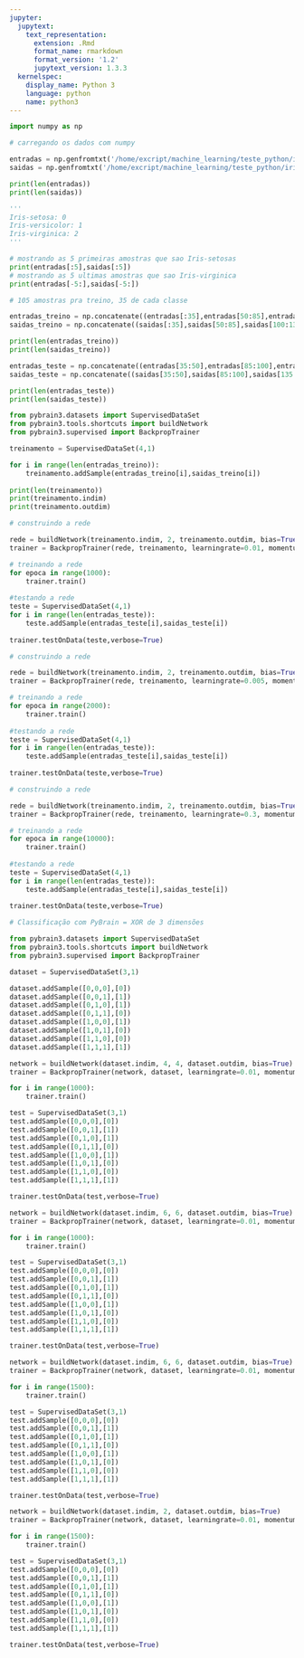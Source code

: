 ```yaml
---
jupyter:
  jupytext:
    text_representation:
      extension: .Rmd
      format_name: rmarkdown
      format_version: '1.2'
      jupytext_version: 1.3.3
  kernelspec:
    display_name: Python 3
    language: python
    name: python3
---
```


```python
import numpy as np

# carregando os dados com numpy

entradas = np.genfromtxt('/home/excript/machine_learning/teste_python/iris.data',delimiter=',',usecols=(0,1,2,3))
saidas = np.genfromtxt('/home/excript/machine_learning/teste_python/iris.data',delimiter=',',usecols=(4))

print(len(entradas))
print(len(saidas))
```

```python
'''
Iris-setosa: 0
Iris-versicolor: 1
Iris-virginica: 2
'''

# mostrando as 5 primeiras amostras que sao Iris-setosas
print(entradas[:5],saidas[:5])
# mostrando as 5 ultimas amostras que sao Iris-virginica
print(entradas[-5:],saidas[-5:])
```

```python
# 105 amostras pra treino, 35 de cada classe

entradas_treino = np.concatenate((entradas[:35],entradas[50:85],entradas[100:135]))
saidas_treino = np.concatenate((saidas[:35],saidas[50:85],saidas[100:135]))

print(len(entradas_treino))
print(len(saidas_treino))
```

```python
entradas_teste = np.concatenate((entradas[35:50],entradas[85:100],entradas[135:]))
saidas_teste = np.concatenate((saidas[35:50],saidas[85:100],saidas[135:]))

print(len(entradas_teste))
print(len(saidas_teste))
```

```python
from pybrain3.datasets import SupervisedDataSet
from pybrain3.tools.shortcuts import buildNetwork
from pybrain3.supervised import BackpropTrainer
```

```python
treinamento = SupervisedDataSet(4,1)

for i in range(len(entradas_treino)):
    treinamento.addSample(entradas_treino[i],saidas_treino[i])
    
print(len(treinamento))
print(treinamento.indim)
print(treinamento.outdim)
```

```python
# construindo a rede

rede = buildNetwork(treinamento.indim, 2, treinamento.outdim, bias=True)
trainer = BackpropTrainer(rede, treinamento, learningrate=0.01, momentum=0.5)

# treinando a rede
for epoca in range(1000):
    trainer.train()
    
#testando a rede
teste = SupervisedDataSet(4,1)
for i in range(len(entradas_teste)):
    teste.addSample(entradas_teste[i],saidas_teste[i])
    
trainer.testOnData(teste,verbose=True)
```

```python
# construindo a rede

rede = buildNetwork(treinamento.indim, 2, treinamento.outdim, bias=True)
trainer = BackpropTrainer(rede, treinamento, learningrate=0.005, momentum=0.5)

# treinando a rede
for epoca in range(2000):
    trainer.train()
    
#testando a rede
teste = SupervisedDataSet(4,1)
for i in range(len(entradas_teste)):
    teste.addSample(entradas_teste[i],saidas_teste[i])
    
trainer.testOnData(teste,verbose=True)
```

```python
# construindo a rede

rede = buildNetwork(treinamento.indim, 2, treinamento.outdim, bias=True)
trainer = BackpropTrainer(rede, treinamento, learningrate=0.3, momentum=0.9)

# treinando a rede
for epoca in range(10000):
    trainer.train()
    
#testando a rede
teste = SupervisedDataSet(4,1)
for i in range(len(entradas_teste)):
    teste.addSample(entradas_teste[i],saidas_teste[i])
    
trainer.testOnData(teste,verbose=True)
```

```python
# Classificação com PyBrain = XOR de 3 dimensões

from pybrain3.datasets import SupervisedDataSet
from pybrain3.tools.shortcuts import buildNetwork
from pybrain3.supervised import BackpropTrainer
```

```python
dataset = SupervisedDataSet(3,1)
```

```python
dataset.addSample([0,0,0],[0])
dataset.addSample([0,0,1],[1])
dataset.addSample([0,1,0],[1])
dataset.addSample([0,1,1],[0])
dataset.addSample([1,0,0],[1])
dataset.addSample([1,0,1],[0])
dataset.addSample([1,1,0],[0])
dataset.addSample([1,1,1],[1])
```

```python
network = buildNetwork(dataset.indim, 4, 4, dataset.outdim, bias=True)
trainer = BackpropTrainer(network, dataset, learningrate=0.01, momentum=0.9)

for i in range(1000):
    trainer.train()

test = SupervisedDataSet(3,1)
test.addSample([0,0,0],[0])
test.addSample([0,0,1],[1])
test.addSample([0,1,0],[1])
test.addSample([0,1,1],[0])
test.addSample([1,0,0],[1])
test.addSample([1,0,1],[0])
test.addSample([1,1,0],[0])
test.addSample([1,1,1],[1])

trainer.testOnData(test,verbose=True)
```

```python
network = buildNetwork(dataset.indim, 6, 6, dataset.outdim, bias=True)
trainer = BackpropTrainer(network, dataset, learningrate=0.01, momentum=0.9)

for i in range(1000):
    trainer.train()

test = SupervisedDataSet(3,1)
test.addSample([0,0,0],[0])
test.addSample([0,0,1],[1])
test.addSample([0,1,0],[1])
test.addSample([0,1,1],[0])
test.addSample([1,0,0],[1])
test.addSample([1,0,1],[0])
test.addSample([1,1,0],[0])
test.addSample([1,1,1],[1])

trainer.testOnData(test,verbose=True)
```

```python
network = buildNetwork(dataset.indim, 6, 6, dataset.outdim, bias=True)
trainer = BackpropTrainer(network, dataset, learningrate=0.01, momentum=0.9)

for i in range(1500):
    trainer.train()

test = SupervisedDataSet(3,1)
test.addSample([0,0,0],[0])
test.addSample([0,0,1],[1])
test.addSample([0,1,0],[1])
test.addSample([0,1,1],[0])
test.addSample([1,0,0],[1])
test.addSample([1,0,1],[0])
test.addSample([1,1,0],[0])
test.addSample([1,1,1],[1])

trainer.testOnData(test,verbose=True)
```

```python
network = buildNetwork(dataset.indim, 2, dataset.outdim, bias=True)
trainer = BackpropTrainer(network, dataset, learningrate=0.01, momentum=0.9)

for i in range(1500):
    trainer.train()

test = SupervisedDataSet(3,1)
test.addSample([0,0,0],[0])
test.addSample([0,0,1],[1])
test.addSample([0,1,0],[1])
test.addSample([0,1,1],[0])
test.addSample([1,0,0],[1])
test.addSample([1,0,1],[0])
test.addSample([1,1,0],[0])
test.addSample([1,1,1],[1])

trainer.testOnData(test,verbose=True)
```

```python

```
